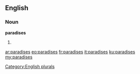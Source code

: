 ==English==

===Noun===
'''paradises'''

# {{plural of|[[paradise]]}}

[[Category:English plurals]]

[[ar:paradises]]
[[eo:paradises]]
[[fr:paradises]]
[[it:paradises]]
[[ku:paradises]]
[[my:paradises]]